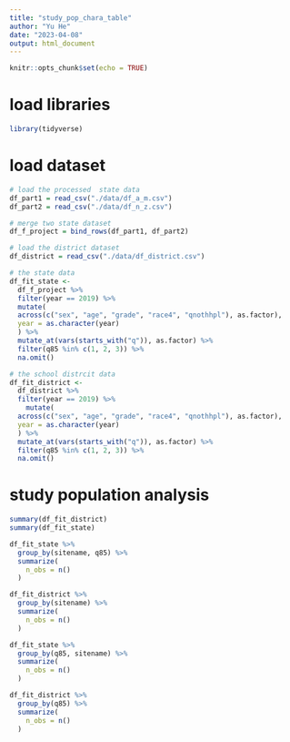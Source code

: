 ```yaml
---
title: "study_pop_chara_table"
author: "Yu He"
date: "2023-04-08"
output: html_document
---
```


```r
knitr::opts_chunk$set(echo = TRUE)
```

# load libraries
```r
library(tidyverse)
```

# load dataset
```r
# load the processed  state data
df_part1 = read_csv("./data/df_a_m.csv")
df_part2 = read_csv("./data/df_n_z.csv")

# merge two state dataset
df_f_project = bind_rows(df_part1, df_part2)

# load the district dataset
df_district = read_csv("./data/df_district.csv")

# the state data
df_fit_state <- 
  df_f_project %>% 
  filter(year == 2019) %>% 
  mutate(
  across(c("sex", "age", "grade", "race4", "qnothhpl"), as.factor),
  year = as.character(year)
  ) %>% 
  mutate_at(vars(starts_with("q")), as.factor) %>% 
  filter(q85 %in% c(1, 2, 3)) %>% 
  na.omit()

# the school distrcit data
df_fit_district <- 
  df_district %>% 
  filter(year == 2019) %>%
    mutate(
  across(c("sex", "age", "grade", "race4", "qnothhpl"), as.factor),
  year = as.character(year)
  ) %>% 
  mutate_at(vars(starts_with("q")), as.factor) %>%
  filter(q85 %in% c(1, 2, 3)) %>% 
  na.omit()
```

# study population analysis
```r
summary(df_fit_district)
summary(df_fit_state)

df_fit_state %>% 
  group_by(sitename, q85) %>% 
  summarize(
    n_obs = n()
  )

df_fit_district %>% 
  group_by(sitename) %>% 
  summarize(
    n_obs = n()
  )

df_fit_state %>% 
  group_by(q85, sitename) %>% 
  summarize(
    n_obs = n()
  )

df_fit_district %>% 
  group_by(q85) %>% 
  summarize(
    n_obs = n()
  )
```



















